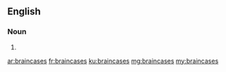 ==English==

===Noun===
{{head|en|noun plural form}}

# {{plural of|braincase|lang=en}}

[[ar:braincases]]
[[fr:braincases]]
[[ku:braincases]]
[[mg:braincases]]
[[my:braincases]]